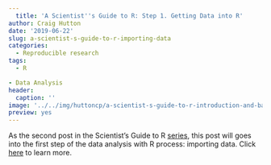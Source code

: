```yaml
---
  title: 'A Scientist''s Guide to R: Step 1. Getting Data into R'
author: Craig Hutton
date: '2019-06-22'
slug: a-scientist-s-guide-to-r-importing-data
categories:
  - Reproducible research
tags:
  - R

- Data Analysis
header:
  caption: ''
image: '../../img/huttoncp/a-scientist-s-guide-to-r-introduction-and-basic-workflow.png'
preview: yes
---
```

  As the second post in the Scientist's Guide to R [series](https://craig.rbind.io/post/2019-05-17-asgr-0-basic-workflow/), this post will goes into the first step of the data analysis with R process: importing data. 
Click [here](https://craig.rbind.io/post/2019-06-22-asgr-1-getting-data-into-r/) to learn more.
